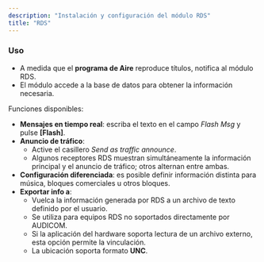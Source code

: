 ```yaml
---
description: "Instalación y configuración del módulo RDS"
title: "RDS"
---
```


### Uso

- A medida que el **programa de Aire** reproduce títulos, notifica al módulo RDS.
- El módulo accede a la base de datos para obtener la información necesaria.

Funciones disponibles:

- **Mensajes en tiempo real**: escriba el texto en el campo _Flash Msg_ y pulse **[Flash]**.
- **Anuncio de tráfico**:
  - Active el casillero _Send as traffic announce_.
  - Algunos receptores RDS muestran simultáneamente la información principal y el anuncio de tráfico; otros alternan entre ambas.
- **Configuración diferenciada**: es posible definir información distinta para música, bloques comerciales u otros bloques.
- **Exportar info a**:
  - Vuelca la información generada por RDS a un archivo de texto definido por el usuario.
  - Se utiliza para equipos RDS no soportados directamente por AUDICOM.
  - Si la aplicación del hardware soporta lectura de un archivo externo, esta opción permite la vinculación.
  - La ubicación soporta formato **UNC**.